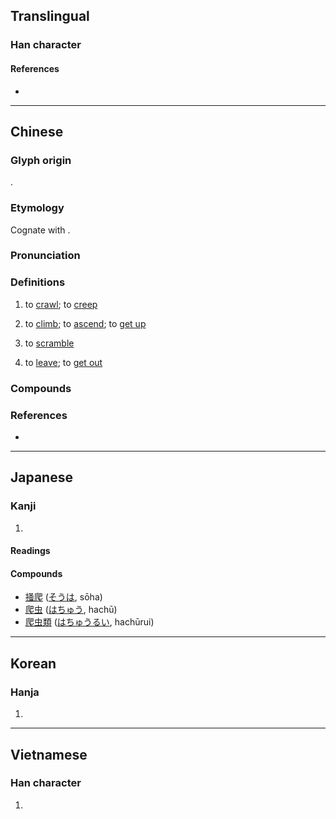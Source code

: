 {{character info}}
==Translingual==

===Han character===
{{Han char|rn=87|rad=爪|as=04|sn=8|four=77231|canj=HOAU|ids=⿺爪巴}}

====References====
* {{Han ref|kx=0688.320|dkj=19662|dj=1101.210|hdz=32031.050|uh=722C|ud=29228|bh=AAA6|bd=43686}}

----

==Chinese==
{{zh-forms}}

===Glyph origin===
{{Han etym}}
{{Han compound|爪|巴|ls=psc|c1=s|c2=p}}.

===Etymology===
Cognate with {{och-l|匍}}.

===Pronunciation===
{{zh-pron
|m=pá
|m-s=ba1
|c=paa4
|h=pfs=phà
|md=bà̤
|mn=xm,qz,tw,sg:pê/zz:pêe/pâ/ml:phâ
|mn_note=pê/pêe - vernacular; pâ/phâ - literary
|mn-t=bê5
|w=3bo
|ma=y
|mc=y
|oc=y
|cat=v
}}

===Definitions===
{{zh-hanzi}}

# to [[crawl]]; to [[creep]]
#: {{zh-x|我們 的 寶寶 剛 開始 會 爬。|Our baby is just starting to '''crawl'''.}}
#: {{zh-x|狗 爬 到 汽車 下 藏 著[着]{zhe}。|The dog '''crept''' under the car to hide.}}
# to [[climb]]; to [[ascend]]; to [[get up]]
#: {{zh-x|爬山|to climb a mountain}}
#: {{zh-x|猴子{zi} 爬 上 了 樹。|The monkey '''climbed''' up a tree.}}
# to [[scramble]]
# {{lb|zh|Sichuan|or|internet slang|derogatory|or|self-deprecating}} to [[leave]]; to [[get out]]
#: {{zh-x|給 老子{zi} 爬 ！|Get out of my face!}}

===Compounds===
{{zh-der|仰爬|叉爬子|吃裡爬外|搔背爬|攀爬|櫛垢爬癢|爬上爬下|爬下|爬出|爬升|爬坡|爬孤棚|爬山|爬山虎|爬山調|爬拉|爬推|爬格子|爬梳|爬梳剔抉|爬樹|爬櫛|爬沙|爬泳|爬灰|爬牆虎|爬犁|爬癢|爬竿|爬羅|爬羅剔抉|爬耳搔腮|爬船|爬蟲|爬行|爬行動物|爬蹉|爬高枝兒|繃爬吊拷|跪爬|連爬帶滾|連跌帶爬|順竿兒爬|爬樓}}

===References===
* {{R:yue:Hanzi}}

{{zh-cat|Beginning}}

----

==Japanese==

===Kanji===
{{ja-kanji|grade=9|rs=爪04}}

# {{rfdef|ja|sort=爪04}}

====Readings====
{{ja-readings
|goon=べ
|kanon=は
|kun=か-く
}}

====Compounds====
{{der-top}}
* [[掻爬]] ([[そうは]], sōha)
* [[爬虫]] ([[はちゅう]], hachū)
* [[爬虫類]] ([[はちゅうるい]], hachūrui)
{{der-bottom}}

----

==Korean==

===Hanja===
{{ko-hanja|hangeul=파|eumhun=}}

# {{rfdef|ko|sort=爪04}}

----

==Vietnamese==

===Han character===
{{vi-hantu|[[ba]], [[bò]], [[bà]], [[bà]]|rs=爪04}}

# {{rfdef|vi|sort=爪04}}